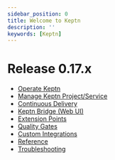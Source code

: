```yaml
---
sidebar_position: 0
title: Welcome to Keptn
description: ''
keywords: [Keptn]
---
```


# Release 0.17.x

- [Operate Keptn](/)
- [Manage Keptn Project/Service](/)
- [Continuous Delivery](/)
- [Keptn Bridge (Web UI)](/)
- [Extension Points](/)
- [Quality Gates](/)
- [Custom Integrations](/)
- [Reference](/reference)
- [Troubleshooting](/)
